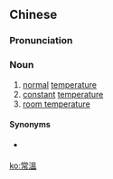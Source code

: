 {{also|常温}}
==Chinese==
{{zh-forms|s=常温}}

===Pronunciation===
{{zh-pron
|m=chángwēn
|c=soeng4 wan1
|cat=n
}}

===Noun===
{{zh-noun}}

# [[normal]] [[temperature]] {{gloss|usually around 15 – 25 °C}}
# [[constant]] [[temperature]]
# [[room temperature]]

====Synonyms====
* {{sense|room temperature}} {{zh-l|室溫}}

[[ko:常溫]]